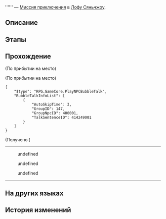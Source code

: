 {{Дополнить|Диалоги.}}
{{Миссия Инфобокс
|id              = 4040249
|Название        = 
|Изображение     = Миссия Освоения .png
|Тип             = Миссия приключения
|События         = 
|Глава           = 
|Условия         = Завершена [[Миссия Освоения]] ''[[Отважный дракон в безбрежном океане]]''
|Персонажи       = Еле дышащая робоптаха; Первопроходец; Цзянь Мин; Юнжэнь
|СтартЛокация    = [[Лофу Сяньчжоу]] — [[Комиссия по алхимии]]
|Локации         = Комиссия по алхимии
|Предыдущая      = 
|Следующая       = 
|Награды         = Strale*10; Кредиты*5 000
}}
'''''' — [[Миссия приключения]] в [[Лофу Сяньчжоу]].

==Описание==
{{Описание|<!--официальное описание из Перекрёстка судеб-->}}

==Этапы==


==Прохождение==
{{Дополнить}}

;(По прибытии на место)

;(По прибытии на место)
<pre>{
	"$type": "RPG.GameCore.PlayNPCBubbleTalk",
	"BubbleTalkInfoList": [
		{
			"AutoSkipTime": 3,
			"GroupID": 147,
			"GroupNpcID": 400001,
			"TalkSentenceID": 414249001
		}
	]
}</pre>
;(Получено {{Item|Документация Юнжэня|20|x=1|text=Документация Юнжэня}})
----
<!--Unknown TalkSentence: 414249030-->
<!--Unknown TalkSentence: 414249031-->
<!--Unknown TalkSentence: 414249032-->
<!--Unknown TalkSentence: 414249033-->
:{{Диалог|Стрелка}} undefined
:{{Диалог|Стрелка}} undefined
<!--Unknown TalkSentence: 414249035-->
<!--Unknown TalkSentence: 414249038-->
:{{Чёрный экран|undefined}}
:{{Чёрный экран|undefined}}
<!--Unknown TalkSentence: 414249040-->
<!--Unknown TalkSentence: 414249041-->
<!--Unknown TalkSentence: 414249042-->
<!--Unknown TalkSentence: 414249043-->
<!--Unknown TalkSentence: 414249044-->
<!--Unknown TalkSentence: 414249045-->
<!--Unknown TalkSentence: 414249046-->
<!--Unknown TalkSentence: 414249047-->
<!--Unknown TalkSentence: 414249048-->
<!--Unknown TalkSentence: 414249049-->
<!--Unknown TalkSentence: 414249050-->
<!--Unknown TalkSentence: 414249051-->
<!--Unknown TalkSentence: 414249052-->
<!--Unknown TalkSentence: 414249053-->
<!--Unknown TalkSentence: 414249054-->
<!--Unknown TalkSentence: 414249055-->
<!--Unknown TalkSentence: 414249056-->
:{{Диалог|Стрелка}} undefined
----
<!--Unknown TalkSentence: 414249058-->
<!--Unknown TalkSentence: 414249059-->
{{Диалог Конец}}

==На других языках==
{{На других языках
|en   = 
|zhs  = 
|zht  = 
|ja   = 
|ko   = 
|es   = 
|fr   = 
|ru   = 
|th   = 
|vi   = 
|de   = 
|id   = 
|pt   = 
}}

==История изменений==
{{История изменений|2.7}}
